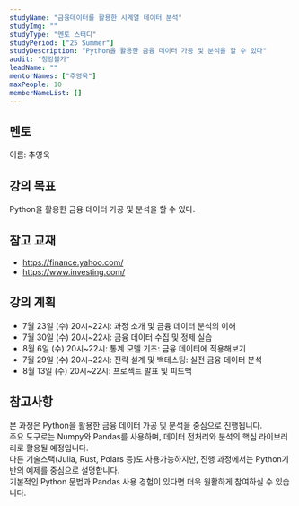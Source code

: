 ```yaml
---
studyName: "금융데이터를 활용한 시계열 데이터 분석"
studyImg: ""
studyType: "멘토 스터디"
studyPeriod: ["25 Summer"]
studyDescription: "Python을 활용한 금융 데이터 가공 및 분석을 할 수 있다"
audit: "청강불가"
leadName: ""
mentorNames: ["추영욱"]
maxPeople: 10
memberNameList: []
---
```



## 멘토
이름: 추영욱  

## 강의 목표
Python을 활용한 금융 데이터 가공 및 분석을 할 수 있다.

## 참고 교재
- https://finance.yahoo.com/  
- https://www.investing.com/

## 강의 계획
- 7월 23일 (수) 20시~22시: 과정 소개 및 금융 데이터 분석의 이해
- 7월 30일 (수) 20시~22시: 금융 데이터 수집 및 정제 실습
- 8월 6일 (수) 20시~22시: 통계 모델 기초: 금융 데이터에 적용해보기
- 7월 29일 (수) 20시~22시: 전략 설계 및 백테스팅: 실전 금융 데이터 분석
- 8월 13일 (수) 20시~22시: 프로젝트 발표 및 피드백


## 참고사항
본 과정은 Python을 활용한 금융 데이터 가공 및 분석을 중심으로 진행됩니다.  
주요 도구로는 Numpy와 Pandas를 사용하며, 데이터 전처리와 분석의 핵심 라이브러리로 활용될 예정입니다.  
다른 기술스택(Julia, Rust, Polars 등)도 사용가능하지만, 진행 과정에서는 Python기반의 예제를 중심으로 설명합니다.  
기본적인 Python 문법과 Pandas 사용 경험이 있다면 더욱 원활하게 참여하실 수 있습니다.